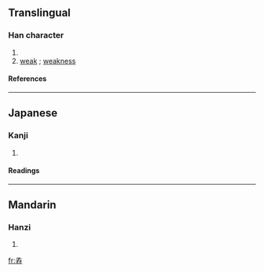 ==Translingual==
===Han character===
{{Han char|rn=39|rad=子|as=06|sn=9|four=|canj=弓木弓木木 (NDNDD)}}
# {{defn|Han|sort=子06}}
# [[weak]] ; [[weakness]]
====References====
{{Han ref|kx=0279.140|dkj=06976|dj=0548.090|hdz=21015.150|uh=5B68|ud=23400}}
----

==Japanese==
===Kanji===
{{ja-kanji|grade=|rs=子06}}
# {{defn|Japanese}} 
====Readings====
{{ja-readings|on=[[せん]] (sen), [[じゅう]] (jū), [[にゅう]] (nyū)|kun=[[つつしむ]] (tsutsushimu), [[よわい]] (yowai), [[みなお]] (minashgo)}}
----
==Mandarin==
===Hanzi===
{{cmn-hanzi|pin=[[zhuǎn]] ([[zhuan3]])|wg=chuan<sup>3</sup>}}
# {{defn|Mandarin}}

[[fr:孨]]
